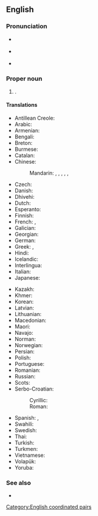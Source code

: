 ==English==
{{wikipedia}}

===Pronunciation===
* {{a|UK}} {{IPA|en|/ˌtɹɪn.ɪ.dæd ænd təʊˈbeɪ.ɡəʊ/|/ˌtɹɪn.ə.dæd ænd təˈbeɪ.ɡəʊ/}}
* {{a|US}} {{IPA|en|/ˌtɹɪn.ɪ.dæd ænd toʊˈbeɪ.ɡoʊ/|/ˌtɹɪn.ə.dæd ænd təˈbeɪ.ɡoʊ/}}
* {{audio|en|en-us-Trinidad and Tobago.ogg|Audio (US)}}

===Proper noun===
{{en-proper noun}}

# {{senseid|en|Q754}}{{place|en|country|r/Caribbean|official=Republic of Trinidad and Tobago}}.

====Translations====
{{trans-top|id=Q754|country}}
* Antillean Creole: {{t|gcf|Trinidad ek Tobago}}
* Arabic: {{t|ar|تْرِينِيدَاد وَتُوبَاغُو|tr=trinidād wa-tubāḡū}}
* Armenian: {{t|hy|Տրինիդադ և Տոբագո|sc=Armn}}
* Bengali: {{t+|bn|ত্রিনিদাদ ও টোবাগো|sc=Beng}}
* Breton: {{t|br|Trinidad ha Tobago}}
* Burmese: {{t|my|ထရီနီဒတ်နှင့် တိုဘက်ဂို}}
* Catalan: {{t+|ca|Trinitat i Tobago|f}}
* Chinese:
*: Mandarin: {{t+|cmn|特立尼達和多巴哥|sc=Hani}}, {{t+|cmn|特立尼达和多巴哥|tr=Tèlìnídá hé Duōbāgē|sc=Hani}} {{q|Mainland China}}, {{t|cmn|千里達及托巴哥|sc=Hani}}, {{t|cmn|千里达及托巴哥|tr=Qiānlǐdá jí Tuōbāgē|sc=Hani}} {{q|Taiwan}}, {{t|cmn|千里達及多巴哥|sc=Hani}}, {{t|cmn|千里达及多巴哥|tr=Qiānlǐdá jí Tuōbāgē|sc=Hani}} {{q|Hong Kong}}
* Czech: {{t+|cs|Trinidad a Tobago}}
* Danish: {{t|da|Trinidad og Tobago}}
* Dhivehi: {{t|dv|ޓުރިނިޑާޑް ޓޮބޭގޯ|sc=Thaa}}
* Dutch: {{t+|nl|Trinidad en Tobago}}
* Esperanto: {{t+|eo|Trinidado kaj Tobago}}
* Finnish: {{t+|fi|Trinidad ja Tobago}}
* French: {{t+|fr|Trinité-et-Tobago}}, {{t|fr|Trinidad-et-Tobago}}
* Galician: {{t|gl|Trinidade e Tobago}}
* Georgian: {{t|ka|ტრინიდადი და ტობაგო|sc=Geor}}
* German: {{t+|de|Trinidad und Tobago}}
* Greek: {{t|el|Τρινιδάδ και Τομπάγκο|n|sc=Grek}}, {{t+|el|Τρινιντάντ και Τομπάγκο|n|sc=Grek}}
* Hindi: {{t+|hi|त्रिनिदाद और टोबैगो|sc=Deva}}
* Icelandic: {{t+|is|Trínidad og Tóbagó|n}}
* Interlingua: {{t|ia|Trinidad e Tobago}}
* Italian: {{t|it|Trinidad e Tobago|m}}
* Japanese: {{t+|ja|トリニダード・トバゴ|tr=Torinidādo-Tobago}}
{{trans-mid}}
* Kazakh: {{t|kk|Тринидад және Тобаго}}
* Khmer: {{t+|km|ទ្រីនីដាដនិងតូបាហ្គោ}}
* Korean: {{t|ko|^트리니다드 ^토바고}}
* Latvian: {{t|lv|Trinidāda un Tobāgo}}
* Lithuanian: {{t+|lt|Trinidadas ir Tobagas}}
* Macedonian: {{t|mk|Три́нидад и Тоба́го|m|sc=Cyrl}}
* Maori: {{t|mi|Tirinaki-Tōpako}}
* Navajo: {{t|nv|Trinidad dóó Tobago}}
* Norman: {{t|nrf|Trinidad et Tobago}}
* Norwegian: {{t|no|Trinidad og Tobago}}
* Persian: {{t|fa|ترینیداد و توباگو|tr=trinidad ve tobago|sc=fa-Arab}}
* Polish: {{t+|pl|Trynidad i Tobago}}
* Portuguese: {{t+|pt|Trindade e Tobago}}
* Romanian: {{t|ro|Trinidad și Tobago}}
* Russian: {{t+|ru|Тринида́д и Тоба́го|f|n}}
* Scots: {{t|sco|Trinidad an Tobago}}
* Serbo-Croatian:
*: Cyrillic: {{t|sh|Тринидад и Тобаго|sc=Cyrl}}
*: Roman: {{t|sh|Trinidad i Tobago}}
* Spanish: {{t+|es|Trinidad y Tobago}}, {{t+|es|Trinidad y Tabago}}
* Swahili: {{t|sw|Trinidadi na Tobago}}
* Swedish: {{t+|sv|Trinidad och Tobago}}
* Thai: {{t+|th|ตรินิแดดและโตเบโก}}
* Turkish: {{t+|tr|Trinidad ve Tobago}}
* Turkmen: {{t|tk|Trinidad we Tobago}}
* Vietnamese: {{t|vi|Tri-ni-đát và Tô-ba-gô}}
* Volapük: {{t|vo|Trinidadeän e Tobageäns}}
* Yoruba: {{t|yo|Tirinida ati Tobaga}}
{{trans-bottom}}

===See also===
* {{list:countries of South America/en}}{{topics|en|Countries in South America}}

[[Category:English coordinated pairs]]